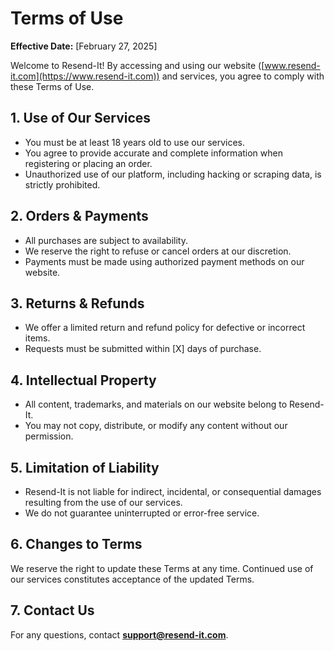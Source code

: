 # Terms of Use

**Effective Date:** [February 27, 2025]

Welcome to Resend-It! By accessing and using our website ([www.resend-it.com](https://www.resend-it.com)) and services, you agree to comply with these Terms of Use.

## 1. Use of Our Services
- You must be at least 18 years old to use our services.
- You agree to provide accurate and complete information when registering or placing an order.
- Unauthorized use of our platform, including hacking or scraping data, is strictly prohibited.

## 2. Orders & Payments
- All purchases are subject to availability.
- We reserve the right to refuse or cancel orders at our discretion.
- Payments must be made using authorized payment methods on our website.

## 3. Returns & Refunds
- We offer a limited return and refund policy for defective or incorrect items.
- Requests must be submitted within [X] days of purchase.

## 4. Intellectual Property
- All content, trademarks, and materials on our website belong to Resend-It.
- You may not copy, distribute, or modify any content without our permission.

## 5. Limitation of Liability
- Resend-It is not liable for indirect, incidental, or consequential damages resulting from the use of our services.
- We do not guarantee uninterrupted or error-free service.

## 6. Changes to Terms
We reserve the right to update these Terms at any time. Continued use of our services constitutes acceptance of the updated Terms.

## 7. Contact Us
For any questions, contact **support@resend-it.com**.
